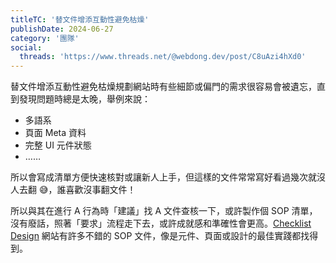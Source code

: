 ```yaml
---
titleTC: '替文件增添互動性避免枯燥'
publishDate: 2024-06-27
category: '團隊'
social:
  threads: 'https://www.threads.net/@webdong.dev/post/C8uAzi4hXd0'
---
```


替文件增添互動性避免枯燥規劃網站時有些細節或偏門的需求很容易會被遺忘，直到發現問題時總是太晚，舉例來說：

- 多語系
- 頁面 Meta 資料
- 完整 UI 元件狀態
- ……

所以會寫成清單方便快速核對或讓新人上手，但這樣的文件常常寫好看過幾次就沒人去翻 😅，誰喜歡沒事翻文件！

所以與其在進行 A 行為時「建議」找 A 文件查核一下，或許製作個 SOP 清單，沒有廢話，照著「要求」流程走下去，或許成就感和準確性會更高。[Checklist Design](https://www.threads.net/@webdong.dev/post/C8uA0A7hi9V) 網站有許多不錯的 SOP 文件，像是元件、頁面或設計的最佳實踐都找得到。
